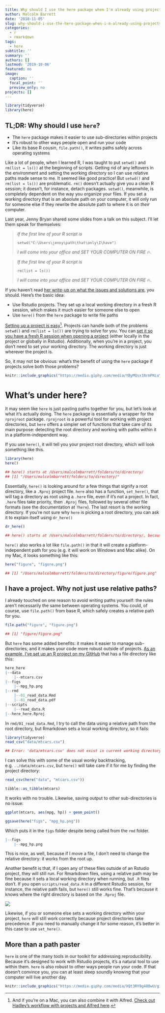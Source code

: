 ```yaml
---
title: Why should I use the here package when I'm already using projects?
author: Malcolm Barrett
date: '2018-11-05'
slug: why-should-i-use-the-here-package-when-i-m-already-using-projects
categories:
  - r
  - rmarkdown
tags:
  - here
subtitle: ''
summary: ''
authors: []
lastmod: '2019-10-06'
featured: no
image:
  caption: ''
  focal_point: ''
  preview_only: no
projects: []
---
```



```r
library(tidyverse)
library(here)
```


## TL;DR: Why should I use `here`?

* The `here` package makes it easier to use sub-directories within projects
* It's robust to other ways people open and run your code
* Like its base R cousin, `file.path()`, it writes paths safely across operating systems

Like a lot of people, when I learned R, I was taught to put `setwd()` and `rm(list = ls())` at the beginning of scripts. Getting rid of any leftovers in the environment and setting the working directory so I can use relative paths made sense to me. It seemed like good practice! But `setwd()` and `rm(list = ls())` are problematic. `rm()` doesn't actually give you a clean R session; it doesn't, for instance, detach packages. `setwd()`, meanwhile, is completely dependent on the way you organize your files. If you set a working directory that is an absolute path on your computer, it will only run for someone else if they rewrite the absolute path to where it is on *their* computer. 

Last year, Jenny Bryan shared some slides from a talk on this subject. I'll let them speak for themselves:

> *If the first line of your R script is*
> 
> `setwd("C:\Users\jenny\path\that\only\I\have")`
> 
> *I will come into your office and SET YOUR COMPUTER ON FIRE* 🔥.

> *If the first line of your R script is*
> 
> `rm(list = ls())`
> 
> *I will come into your office and SET YOUR COMPUTER ON FIRE* 🔥.

If you haven't read [her write-up on what the issues and solutions are](https://www.tidyverse.org/articles/2017/12/workflow-vs-script/), you should. Here's the basic idea:

- Use Rstudio projects. They set up a local working directory in a fresh R session, which makes it much easier for someone else to open
- Use `here()` from the `here` package to write file paths

[Setting up a project is easy](https://www.youtube.com/watch?v=etkSsF6r2iU)[^1]. Projects can handle both of the problems `setwd()` and `rm(list = ls())` are trying to solve for you. You can [set it so you have a fresh R session when opening a project](https://community.rstudio.com/t/first-line-of-every-r-script/799/11) (either locally in the project or globally in Rstudio). Additionally, when you're in a project, you don't need to set your working directory. The working directory is just wherever the project is.

So, it may not be obvious: what's the benefit of using the `here` package if projects solve both those problems? 
 
```r
knitr::include_graphics("https://media.giphy.com/media/YByMQsx1NrmPKLuYqF/giphy.gif")
```

# What's under here?

It may seem like `here` is just pasting paths together for you, but let's look at what it's actually doing. The `here` package is essentially a wrapper for the `rprojroot` package. `rprojroot` is a powerful tool for working with project directories, but `here` offers a simpler set of functions that take care of its main purpose: detecting the root directory and working with paths within it in a platform-independent way. 

If you use `here()`, it will tell you your project root directory, which will look something like this.

```r
library(here)
here()
```

```r
## here() starts at /Users/malcolmbarrett/folders/to/directory/
## [1] "/Users/malcolmbarrett/folders/to/directory/"
```

Essentially, `here()` is looking around for a few things that signify a root directory, like a `.Rproj` project file. `here` also has a function, `set_here()`, that will tag a directory as root using a `.here` file, even if it's not a project. In fact, `.here` files take priority, then `.Rproj` files, followed by several other file formats (see the documentation at `?here`). The last resort is the working directory. If you're not sure why `here` is picking a root directory, you can ask it to explain itself using `dr_here()`

```r
dr_here()
```

```r
## here() starts at /Users/malcolmbarrett/folders/to/directory/, because it contains a file matching `[.]Rproj$` with contents matching `^Version: ` in the first line
```

`here()` also works a lot like `file.path()` in that it will create a platform-independent path for you (e.g. it will work on Windows and Mac alike). On my Mac, it looks something like this:

```r
here("figure", "figure.png")
```

```r
## [1] "/Users/malcolmbarrett/folders/to/directory/figure/figure.png"
```

## I have a project. Why not just use relative paths?

I already touched on one reason to avoid writing paths yourself: the rules aren't necessarily the same between operating systems. You could, of course, use `file.path()` from base R, which safely creates a relative path for you.

```r
file.path("figure", "figure.png")
```

```r
## [1] "figure/figure.png"
```

But `here` has some added benefits: it makes it easier to manage sub-directories, and it makes your code more robust outside of projects. [As an example, I've set up an R project on my GitHub](https://github.com/malcolmbarrett/here_here) that has a file directory like this:

```r
here_here
|--data
    |--mtcars.csv
|--figs
    |--mpg_hp.png
|--rmd
    |--01_read_data.Rmd
    |--01_read_data.pdf
|--scripts
    |--read_data.R
|--here_here.Rproj
```

In `rmd/01_read_data.Rmd`, I try to call the data using a relative path from the root directory, but Rmarkdown sets a local working directory, so it fails: 

```r
library(tidyverse)
read_csv("data/mtcars.csv")
```

```r
## Error: 'data/mtcars.csv' does not exist in current working directory
```

I can solve this with some of the usual wonky backtracking, e.g. `../data/mtcars.csv`, but `here()` will take care if it for me by finding the project directory:

```r
read_csv(here("data", "mtcars.csv"))
```

```r
tibble::as_tibble(mtcars)
```

It works with no trouble. Likewise, saving output to other sub-directories is no issue:

```r
ggplot(mtcars, aes(mpg, hp)) + geom_point()
```

```r
ggsave(here("figs", "mpg_hp.png"))
```

Which puts it in the `figs` folder despite being called from the `rmd` folder.

```r
|--figs
    |--mpg_hp.png
```

This is nice, as well, because if I move a file, I don't need to change the relative directory: it works from the root up. 

Another benefit is that, if I open any of these files outside of an Rstudio project, they will still run. For Rmarkdown files, using a relative path may be fine because it sets a local working directory when running, but `.R` files don't. If you open `scripts/read_data.R` in a different Rstudio session, for instance, the relative path fails, but `here()` still works fine. That's because it knows where the right directory is based on the `.Rproj` file.

![](https://malco.io/img/outside_project.gif)

Likewise, if you or someone else sets a working directory within your project, `here` will still work correctly because project directories take precedence. If you need to manually change it for some reason, it's better in this case to use `set_here()`.

## More than a path paster

`here` is one of the many tools in our toolkit for addressing reproducibility. Because it's designed to work with Rstudio projects, it's a natural tool to use within them. `here` is also robust to other ways people run your code. If that doesn't convince you, you can at least sleep soundly knowing that your computer will live another day.

```r
knitr::include_graphics("https://media.giphy.com/media/XQt3RY9g48OwU/giphy.gif")
```


[^1]: And if you're on a Mac, you can also combine it with Alfred. [Check out Hadley's workflow with projects and Alfred here](https://www.youtube.com/watch?v=boKFxBniUH0).